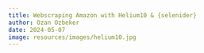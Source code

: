 ```yaml
---
title: Webscraping Amazon with Helium10 & {selenider}
author: Ozan Ozbeker
date: 2024-05-07
image: resources/images/helium10.jpg
---
```

